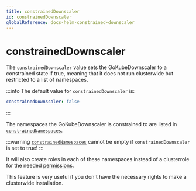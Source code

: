 ```yaml
---
title: constrainedDownscaler
id: constrainedDownscaler
globalReference: docs-helm-constrained-downscaler
---
```


# constrainedDownscaler

The `constrainedDownscaler` value sets the GoKubeDownscaler to a constrained state if true,
meaning that it does not run clusterwide but restricted to a list of namespaces.

:::info
The default value for `constrainedDownscaler` is:

```yaml
constrainedDownscaler: false
```

:::

The namespaces the GoKubeDownscaler is constrained to are listed in [`constrainedNamespaces`](ref:docs-helm-constrained-namespaces).

:::warning
[`constrainedNamespaces`](ref:docs-helm-constrained-namespaces) cannot be empty if `constrainedDownscaler` is set to true!
:::

It will also create roles in each of these namespaces instead of a clusterrole for the needed [permissions](ref:docs-helm-permissions).

This feature is very useful if you don't have the necessary rights to make a clusterwide installation.
